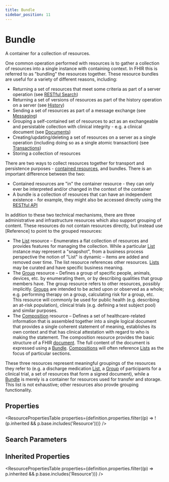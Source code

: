 ```yaml
---
title: Bundle
sidebar_position: 11
---
```


# Bundle

A container for a collection of resources.

  <Tabs queryString="intro-section">
  <TabItem value="usage" label="Usage" default>
    <div> <a name="scope"></a>   <p> One common operation performed with resources is to gather a collection of resources into a single instance with containing context. In FHIR this is referred to as "bundling" the resources together. These resource bundles are useful for a variety of different reasons, including: </p> <ul>   <li>Returning a set of resources that meet some criteria as part of a server operation (see <a href="https://www.hl7.org/fhir/http.html#search">RESTful Search</a>)</li>   <li>Returning a set of versions of resources as part of the history operation on a server  (see <a href="https://www.hl7.org/fhir/http.html#history">History</a>)</li>   <li>Sending a set of resources as part of a message exchange (see <a href="https://www.hl7.org/fhir/messaging.html">Messaging</a>)</li>   <li>Grouping a self-contained set of resources to act as an exchangeable and persistable collection with clinical integrity - e.g. a clinical document (see <a href="https://www.hl7.org/fhir/documents.html">Documents</a>)</li>   <li>Creating/updating/deleting a set of resources on a server as a single operation (including doing so as a single atomic transaction) (see <a href="https://www.hl7.org/fhir/http.html#transaction">Transactions</a>)</li>   <li>Storing a collection of resources</li> </ul>  </div>
    </TabItem>
  <TabItem value="relationships" label="Relationships">
    <div> <a name="bnr"></a>  <p> There are two ways to collect resources together for transport and persistence purposes - <a href="https://www.hl7.org/fhir/references.html#contained">contained resources</a>, and bundles. There is an important difference between the two:  </p> <ul>  <li>Contained resources are "in" the container resource - they can only ever be interpreted and/or changed in the context of the container</li>  <li>A bundle is a collection of resources that can have an independent existence - for example, they might also be accessed directly using the <a href="https://www.hl7.org/fhir/http.html">RESTful API</a></li> </ul>  <p> In addition to these two technical mechanisms, there are three administrative and infrastructure resources which also support grouping of content.  These resources do not contain resources directly, but instead use [Reference] to point to the grouped resources: </p> <ul> <li> The <a href="/docs/api/fhir/resources/list">List</a> resource – Enumerates a flat collection of resources and provides features for managing the collection.   While a particular <a href="/docs/api/fhir/resources/list">List</a> instance may represent a "snapshot", from a business process perspective the notion of "List"  is dynamic – items are added and removed over time.  The list resource references other resources.  <a href="/docs/api/fhir/resources/list">Lists</a> may be  curated and have specific business meaning. </li> <li> The <a href="/docs/api/fhir/resources/group">Group</a> resource – Defines a group of specific people, animals, devices, etc. by enumerating them,  or by describing qualities that group members have. The group resource refers to other resources, possibly implicitly.   <a href="/docs/api/fhir/resources/group">Groups</a> are intended to be acted upon or observed as a whole; e.g. performing therapy on a group, calculating risk for a group,  etc.  This resource will commonly be used for public health (e.g. describing an at-risk population), clinical trials (e.g.  defining a test subject pool) and similar purposes. </li> <li> The <a href="/docs/api/fhir/resources/composition">Composition</a> resource – Defines a set of healthcare-related information that is assembled  together into a single logical document that provides a single coherent statement of meaning, establishes its own context and  that has clinical attestation with regard to who is making the statement. The composition resource provides the basic structure  of a FHIR <a href="https://www.hl7.org/fhir/documents.html">document</a>.  The full content of the document is expressed using a <a href="/docs/api/fhir/resources/bundle">Bundle</a>.  <a href="/docs/api/fhir/resources/composition">Compositions</a> will  often reference <a href="/docs/api/fhir/resources/list">Lists</a> as the focus of particular sections. </li> </ul> <p> These three resources represent meaningful groupings of the resources they refer to (e.g. a discharge medication <a href="/docs/api/fhir/resources/list">List</a>, a <a href="/docs/api/fhir/resources/group">Group</a> of  participants for a clinical trial, a set of resources that form a signed document), while a <a href="/docs/api/fhir/resources/bundle">Bundle</a> is merely is a container for  resources used for transfer and storage. This list is not exhaustive; other resources also provde grouping functionality. </p>  </div>
    </TabItem>
  
  
</Tabs>


## Properties

<ResourcePropertiesTable properties={definition.properties.filter((p) => !(p.inherited && p.base.includes('Resource')))} />

## Search Parameters

<SearchParamsTable searchParams={definition.searchParameters} />

## Inherited Properties

<ResourcePropertiesTable properties={definition.properties.filter((p) => p.inherited && p.base.includes('Resource'))} />


